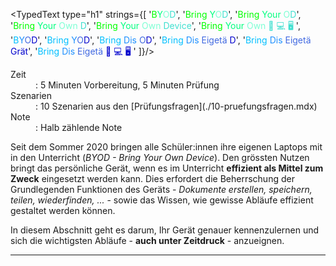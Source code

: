 
<TypedText type="h1" strings={[
    '<span style="color: lime">B</span><span style="color: springgreen">Y</span><span style="color: aquamarine">O</span><span style="color: turquoise">D</span>',
    '<span style="color: lime">Bring </span><span style="color: springgreen">Y</span><span style="color: aquamarine">O</span><span style="color: turquoise">D</span>',
    '<span style="color: lime">Bring </span><span style="color: springgreen">Your </span><span style="color: aquamarine">O</span><span style="color: turquoise">D</span>',
    '<span style="color: lime">Bring </span><span style="color: springgreen">Your </span><span style="color: aquamarine">Own </span><span style="color: turquoise">D</span>',
    '<span style="color: lime">Bring </span><span style="color: springgreen">Your </span><span style="color: aquamarine">Own </span><span style="color: turquoise">Device</span>',
    '<span style="color: lime">Bring </span><span style="color: springgreen">Your </span><span style="color: aquamarine">Own </span><span style="color: turquoise">📱 💻 🖥 </span>',
    '<span style="color: deepskyblue">B</span><span style="color: dodgerblue">Y</span><span style="color: royalblue">O</span><span style="color: mediumblue">D</span>',
    '<span style="color: deepskyblue">Bring </span><span style="color: dodgerblue">Y</span><span style="color: royalblue">O</span><span style="color: mediumblue">D</span>',
    '<span style="color: deepskyblue">Bring </span><span style="color: dodgerblue">Dis </span><span style="color: royalblue">O</span><span style="color: mediumblue">D</span>',
    '<span style="color: deepskyblue">Bring </span><span style="color: dodgerblue">Dis </span><span style="color: royalblue">Eigetä </span><span style="color: mediumblue">D</span>',
    '<span style="color: deepskyblue">Bring </span><span style="color: dodgerblue">Dis </span><span style="color: royalblue">Eigetä </span><span style="color: mediumblue">Grät</span>',
    '<span style="color: deepskyblue">Bring </span><span style="color: dodgerblue">Dis </span><span style="color: royalblue">Eigetä </span><span style="color: mediumblue">📱 💻 🖥 </span>'
    ]}/>


<DefinitionList>
  <dt>Zeit</dt>
  <dd>: 5 Minuten Vorbereitung, 5 Minuten Prüfung</dd>
  <dt>Szenarien</dt>
  <dd>: 10 Szenarien aus den [Prüfungsfragen](./10-pruefungsfragen.mdx)</dd>
  <dt>Note</dt>
  <dd>: Halb zählende Note</dd>
</DefinitionList>

Seit dem Sommer 2020 bringen alle Schüler:innen ihre eigenen Laptops mit in den Unterricht (*BYOD - Bring Your Own Device*). Den grössten Nutzen bringt das persönliche Gerät, wenn es im Unterricht **effizient als Mittel zum Zweck** eingesetzt werden kann. Dies erfordert die Beherrschung der Grundlegenden Funktionen des Geräts - *Dokumente erstellen, speichern, teilen, wiederfinden, ...* - sowie das Wissen, wie gewisse Abläufe effizient gestaltet werden können.

In diesem Abschnitt geht es darum, Ihr Gerät genauer kennenzulernen und sich die wichtigsten Abläufe - **auch unter Zeitdruck** - anzueignen.

---
